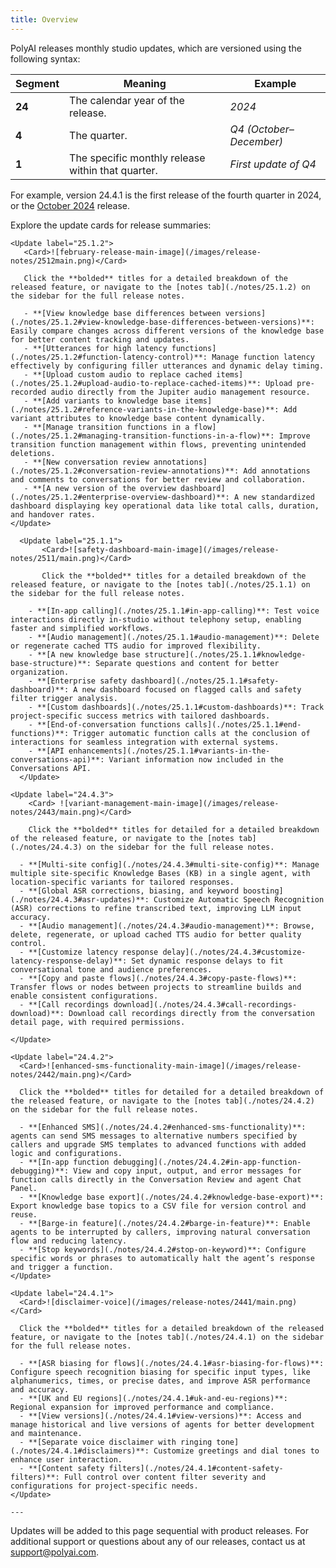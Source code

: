 ```yaml
---
title: Overview
---
```

PolyAI releases monthly studio updates, which are versioned using the following syntax:

| Segment    | Meaning                                   | Example               |
|------------|-------------------------------------------|-----------------------|
| **24**     | The calendar year of the release. | *2024*                |
| **4**      | The quarter. | *Q4 (October–December)* |
| **1**      | The specific monthly release within that quarter. | *First update of Q4*  |

For example, version 24.4.1 is the first release of the fourth quarter in 2024, or the [October 2024](#24-4-1) release.

Explore the update cards for release summaries:

    <Update label="25.1.2">
       <Card>![february-release-main-image](/images/release-notes/2512main.png)</Card>

       Click the **bolded** titles for a detailed breakdown of the released feature, or navigate to the [notes tab](./notes/25.1.2) on the sidebar for the full release notes.

       - **[View knowledge base differences between versions](./notes/25.1.2#view-knowledge-base-differences-between-versions)**: Easily compare changes across different versions of the knowledge base for better content tracking and updates.
       - **[Utterances for high latency functions](./notes/25.1.2#function-latency-control)**: Manage function latency effectively by configuring filler utterances and dynamic delay timing.
       - **[Upload custom audio to replace cached items](./notes/25.1.2#upload-audio-to-replace-cached-items)**: Upload pre-recorded audio directly from the Jupiter audio management resource.
       - **[Add variants to knowledge base items](./notes/25.1.2#reference-variants-in-the-knowledge-base)**: Add variant attributes to knowledge base content dynamically.
       - **[Manage transition functions in a flow](./notes/25.1.2#managing-transition-functions-in-a-flow)**: Improve transition function management within flows, preventing unintended deletions.
       - **[New conversation review annotations](./notes/25.1.2#conversation-review-annotations)**: Add annotations and comments to conversations for better review and collaboration.
       - **[A new version of the overview dashboard](./notes/25.1.2#enterprise-overview-dashboard)**: A new standardized dashboard displaying key operational data like total calls, duration, and handover rates.
    </Update>

      <Update label="25.1.1">
           <Card>![safety-dashboard-main-image](/images/release-notes/2511/main.png)</Card>

           Click the **bolded** titles for a detailed breakdown of the released feature, or navigate to the [notes tab](./notes/25.1.1) on the sidebar for the full release notes.

        - **[In-app calling](./notes/25.1.1#in-app-calling)**: Test voice interactions directly in-studio without telephony setup, enabling faster and simplified workflows.
        - **[Audio management](./notes/25.1.1#audio-management)**: Delete or regenerate cached TTS audio for improved flexibility.
        - **[A new knowledge base structure](./notes/25.1.1#knowledge-base-structure)**: Separate questions and content for better organization.
        - **[Enterprise safety dashboard](./notes/25.1.1#safety-dashboard)**: A new dashboard focused on flagged calls and safety filter trigger analysis.
        - **[Custom dashboards](./notes/25.1.1#custom-dashboards)**: Track project-specific success metrics with tailored dashboards.
        - **[End-of-conversation functions calls](./notes/25.1.1#end-functions)**: Trigger automatic function calls at the conclusion of interactions for seamless integration with external systems.
        - **[API enhancements](./notes/25.1.1#variants-in-the-conversations-api)**: Variant information now included in the Conversations API.
      </Update>

    <Update label="24.4.3">
        <Card> ![variant-management-main-image](/images/release-notes/2443/main.png)</Card>

        Click the **bolded** titles for detailed for a detailed breakdown of the released feature, or navigate to the [notes tab](./notes/24.4.3) on the sidebar for the full release notes.

      - **[Multi-site config](./notes/24.4.3#multi-site-config)**: Manage multiple site-specific Knowledge Bases (KB) in a single agent, with location-specific variants for tailored responses.
      - **[Global ASR corrections, biasing, and keyword boosting](./notes/24.4.3#asr-updates)**: Customize Automatic Speech Recognition (ASR) corrections to refine transcribed text, improving LLM input accuracy.
      - **[Audio management](./notes/24.4.3#audio-management)**: Browse, delete, regenerate, or upload cached TTS audio for better quality control.
      - **[Customize latency response delay](./notes/24.4.3#customize-latency-response-delay)**: Set dynamic response delays to fit conversational tone and audience preferences.
      - **[Copy and paste flows](./notes/24.4.3#copy-paste-flows)**: Transfer flows or nodes between projects to streamline builds and enable consistent configurations.
      - **[Call recordings download](./notes/24.4.3#call-recordings-download)**: Download call recordings directly from the conversation detail page, with required permissions.

    </Update>

    <Update label="24.4.2">
      <Card>![enhanced-sms-functionality-main-image](/images/release-notes/2442/main.png)</Card>

      Click the **bolded** titles for detailed for a detailed breakdown of the released feature, or navigate to the [notes tab](./notes/24.4.2) on the sidebar for the full release notes.

      - **[Enhanced SMS](./notes/24.4.2#enhanced-sms-functionality)**: agents can send SMS messages to alternative numbers specified by callers and upgrade SMS templates to advanced functions with added logic and configurations.
      - **[In-app function debugging](./notes/24.4.2#in-app-function-debugging)**: View and copy input, output, and error messages for function calls directly in the Conversation Review and agent Chat Panel.
      - **[Knowledge base export](./notes/24.4.2#knowledge-base-export)**: Export knowledge base topics to a CSV file for version control and reuse.
      - **[Barge-in feature](./notes/24.4.2#barge-in-feature)**: Enable agents to be interrupted by callers, improving natural conversation flow and reducing latency.
      - **[Stop keywords](./notes/24.4.2#stop-on-keyword)**: Configure specific words or phrases to automatically halt the agent’s response and trigger a function.
    </Update>

    <Update label="24.4.1">
      <Card>![disclaimer-voice](/images/release-notes/2441/main.png)</Card>

      Click the **bolded** titles for a detailed breakdown of the released feature, or navigate to the [notes tab](./notes/24.4.1) on the sidebar for the full release notes.

      - **[ASR biasing for flows](./notes/24.4.1#asr-biasing-for-flows)**: Configure speech recognition biasing for specific input types, like alphanumerics, times, or precise dates, and improve ASR performance and accuracy.
      - **[UK and EU regions](./notes/24.4.1#uk-and-eu-regions)**: Regional expansion for improved performance and compliance.
      - **[View versions](./notes/24.4.1#view-versions)**: Access and manage historical and live versions of agents for better development and maintenance.
      - **[Separate voice disclaimer with ringing tone](./notes/24.4.1#disclaimers)**: Customize greetings and dial tones to enhance user interaction.
      - **[Content safety filters](./notes/24.4.1#content-safety-filters)**: Full control over content filter severity and configurations for project-specific needs.
    </Update>

    ---

Updates will be added to this page sequential with product releases. For additional support or questions about any of our releases, contact us at [support@polyai.com](mailto:support@polyai.com).